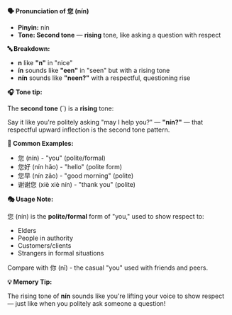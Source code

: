 **🗣️ Pronunciation of 您 (nín)**

- **Pinyin:** nín
- **Tone: Second tone** — **rising** tone, like asking a question with respect

**🔤 Breakdown:**

- **n** like **"n"** in "nice"
- **ín** sounds like **"een"** in "seen" but with a rising tone
- **nín** sounds like **"neen?"** with a respectful, questioning rise

**🎧 Tone tip:**

The **second tone** (ˊ) is a **rising** tone:

Say it like you're politely asking "may I help you?" — **"nín?"** — that respectful upward
inflection is the second tone pattern.

**📝 Common Examples:**

- 您 (nín) - "you" (polite/formal)
- 您好 (nín hǎo) - "hello" (polite form)
- 您早 (nín zǎo) - "good morning" (polite)
- 谢谢您 (xiè xiè nín) - "thank you" (polite)

**🎭 Usage Note:**

您 (nín) is the **polite/formal** form of "you," used to show respect to:

- Elders
- People in authority
- Customers/clients
- Strangers in formal situations

Compare with 你 (nǐ) - the casual "you" used with friends and peers.

**💡 Memory Tip:**

The rising tone of **nín** sounds like you're lifting your voice to show respect — just like when
you politely ask someone a question!

